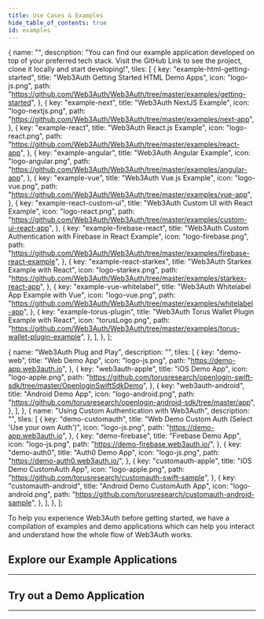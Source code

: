 ```yaml
---
title: Use Cases & Examples
hide_table_of_contents: true
id: examples
---
```




  {
    name: "",
    description:
      "You can find our example application developed on top of your preferred tech stack. Visit the GitHub Link to see the project, clone it locally and start developing!",
    tiles: [
      {
        key: "example-html-getting-started",
        title: "Web3Auth Getting Started HTML Demo Apps",
        icon: "logo-js.png",
        path: "https://github.com/Web3Auth/Web3Auth/tree/master/examples/getting-started",
      },
      {
        key: "example-next",
        title: "Web3Auth NextJS Example",
        icon: "logo-nextjs.png",
        path: "https://github.com/Web3Auth/Web3Auth/tree/master/examples/next-app",
      },
      {
        key: "example-react",
        title: "Web3Auth React.js Example",
        icon: "logo-react.png",
        path: "https://github.com/Web3Auth/Web3Auth/tree/master/examples/react-app",
      },
      {
        key: "example-angular",
        title: "Web3Auth Angular Example",
        icon: "logo-angular.png",
        path: "https://github.com/Web3Auth/Web3Auth/tree/master/examples/angular-app",
      },
      {
        key: "example-vue",
        title: "Web3Auth Vue.js Example",
        icon: "logo-vue.png",
        path: "https://github.com/Web3Auth/Web3Auth/tree/master/examples/vue-app",
      },
      {
        key: "example-react-custom-ui",
        title: "Web3Auth Custom UI with React Example",
        icon: "logo-react.png",
        path: "https://github.com/Web3Auth/Web3Auth/tree/master/examples/custom-ui-react-app",
      },
      {
        key: "example-firebase-react",
        title: "Web3Auth Custom Authentication with Firebase in React Example",
        icon: "logo-firebase.png",
        path: "https://github.com/Web3Auth/Web3Auth/tree/master/examples/firebase-react-example",
      },
      {
        key: "example-react-starkex",
        title: "Web3Auth Starkex Example with React",
        icon: "logo-starkex.png",
        path: "https://github.com/Web3Auth/Web3Auth/tree/master/examples/starkex-react-app",
      },
      {
        key: "example-vue-whitelabel",
        title: "Web3Auth Whitelabel App Example with Vue",
        icon: "logo-vue.png",
        path: "https://github.com/Web3Auth/Web3Auth/tree/master/examples/whitelabel-app",
      },
      {
        key: "example-torus-plugin",
        title: "Web3Auth Torus Wallet Plugin Example with React",
        icon: "torusLogo.png",
        path: "https://github.com/Web3Auth/Web3Auth/tree/master/examples/torus-wallet-plugin-example",
      },
    ],
  },
];

  {
    name: "Web3Auth Plug and Play",
    description: "",
    tiles: [
      {
        key: "demo-web",
        title: "Web Demo App",
        icon: "logo-js.png",
        path: "https://demo-app.web3auth.io",
      },
      {
        key: "web3auth-apple",
        title: "iOS Demo App",
        icon: "logo-apple.png",
        path: "https://github.com/torusresearch/openlogin-swift-sdk/tree/master/OpenloginSwiftSdkDemo",
      },
      {
        key: "web3auth-android",
        title: "Android Demo App",
        icon: "logo-android.png",
        path: "https://github.com/torusresearch/openlogin-android-sdk/tree/master/app",
      },
    ],
  },
  {
    name: "Using Custom Authentication with Web3Auth",
    description: "",
    tiles: [
      {
        key: "demo-customauth",
        title: "Web Demo Custom Auth (Select 'Use your own Auth')",
        icon: "logo-js.png",
        path: "https://demo-app.web3auth.io",
      },
      {
        key: "demo-firebase",
        title: "Firebase Demo App",
        icon: "logo-js.png",
        path: "https://demo-firebase.web3auth.io/",
      },
      {
        key: "demo-auth0",
        title: "Auth0 Demo App",
        icon: "logo-js.png",
        path: "https://demo-auth0.web3auth.io/",
      },
      {
        key: "customauth-apple",
        title: "iOS Demo CustomAuth App",
        icon: "logo-apple.png",
        path: "https://github.com/torusresearch/customauth-swift-sample",
      },
      {
        key: "customauth-android",
        title: "Android Demo CustomAuth App",
        icon: "logo-android.png",
        path: "https://github.com/torusresearch/customauth-android-sample",
      },
    ],
  },
];

To help you experience Web3Auth before getting started, we have a compilation of examples and demo applications which can help you interact and
understand how the whole flow of Web3Auth works.

## Explore our Example Applications

---

<Tiles tileGroups={tileGroupsExampleData} />

## Try out a Demo Application

---

<Tiles tileGroups={tileGroupsDemoData} />
